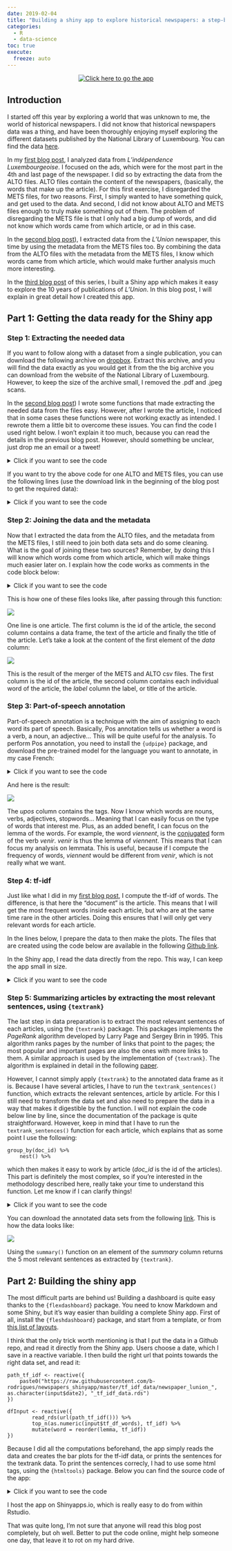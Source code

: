 ```yaml
---
date: 2019-02-04
title: "Building a shiny app to explore historical newspapers: a step-by-step guide"
categories:
  - R
  - data-science
toc: true
execute:
  freeze: auto
---
```




<div style="text-align:center;">
<p><a href="https://brodriguesco.shinyapps.io/newspapers_app/">
<img src="../assets/img/tf_idf.png" title = "Click here to go the app"></a></p>
</div>
<div id="introduction" class="section level2">
<h2>Introduction</h2>
<p>I started off this year by exploring a world that was unknown to me, the world of historical newspapers.
I did not know that historical newspapers data was a thing, and have been thoroughly enjoying myself
exploring the different datasets published by the National Library of Luxembourg. You can find
the data <a href="https://data.bnl.lu/data/historical-newspapers/">here</a>.</p>
<p>In my <a href="2019-01-04-newspapers.qmd">first blog post</a>, I analyzed data from
<em>L’indépendence Luxembourgeoise</em>. I focused on the ads, which were for the most part in the 4th and
last page of the newspaper. I did so by extracting the data from the ALTO files. ALTO files contain
the content of the newspapers, (basically, the words that make up the article). For this first
exercise, I disregarded the METS files, for two reasons. First, I simply wanted to have something
quick, and get used to the data. And second, I did not know about ALTO and METS files enough to
truly make something out of them. The problem of disregarding the METS file is that I only had a big
dump of words, and did not know which words came from which article, or ad in this case.</p>
<p>In the <a href="2019-01-13-newspapers_mets_alto.qmd">second blog post</a>), I extracted
data from the <em>L’Union</em> newspaper, this time by using the metadata from the METS files too. By
combining the data from the ALTO files with the metadata from the METS files, I know which
words came from which article, which would make further analysis much more interesting.</p>
<p>In the <a href="https://www.brodrigues.co/blog/2019-01-31-newspapers_shiny_app/">third blog post</a> of this series,
I built a Shiny app which makes it easy to explore the 10 years of publications of <em>L’Union</em>. In this
blog post, I will explain in great detail how I created this app.</p>
</div>
<div id="part-1-getting-the-data-ready-for-the-shiny-app" class="section level2">
<h2>Part 1: Getting the data ready for the Shiny app</h2>
<div id="step-1-extracting-the-needed-data" class="section level3">
<h3>Step 1: Extracting the needed data</h3>
<p>If you want to follow along with a dataset from a single publication, you can download the following archive on
<a href="https://www.dropbox.com/s/56ttqetz4cirsja/1533660_newspaper_lunion_1860-11-14.zip?dl=0">dropbox</a>.
Extract this archive, and you will find the data exactly as you would get it from the the big
archive you can download from the website of the National Library of Luxembourg. However, to keep
the size of the archive small, I removed the .pdf and .jpeg scans.</p>
<p>In the <a href="https://www.brodrigues.co/blog/2019-01-13-newspapers_mets_alto/">second blog post</a>) I wrote
some functions that made extracting the needed data from the files easy. However, after I wrote the
article, I noticed that in some cases these functions were not working exactly as intended. I
rewrote them a little bit to overcome these issues. You can find the code I used right below. I won’t
explain it too much, because you can read the details in the previous blog post. However, should
something be unclear, just drop me an email or a tweet!</p>
<details>
<p><summary>Click if you want to see the code</summary></p>
<pre class="r"><code># This functions will be used within the next functions to extract the relevant pieces

extractor &lt;- function(string, regex, all = FALSE){
    if(all) {
        string %&gt;%
            str_extract_all(regex) %&gt;%
            flatten_chr() %&gt;%
            str_remove_all(&quot;=|\\\&quot;&quot;) %&gt;%
            #str_extract_all(&quot;[:alnum:]+|.|,|\\?|!&quot;, simplify = FALSE) %&gt;%
            map(paste, collapse = &quot;&quot;) %&gt;%
            flatten_chr()
    } else {
        string %&gt;%
            str_extract(regex) %&gt;%
            str_remove_all(&quot;=|\\\&quot;&quot;) %&gt;%
            #str_extract_all(&quot;[:alnum:]+|.|,|\\?|!&quot;, simplify = TRUE) %&gt;%
            paste(collapse = &quot; &quot;) %&gt;%
            tolower()
    }
}

# This function extracts the data from the METS files, and returns a tibble:

extract_mets &lt;- function(article){
    id &lt;- article %&gt;%
        extractor(&quot;(?&lt;=ID)(.*?)(?=LABEL)&quot;)

    label &lt;- article %&gt;%
        extractor(&quot;(?&lt;=LABEL)(.*?)(?=TYPE)&quot;)

    type &lt;- article %&gt;%
        extractor(&quot;(?&lt;=TYPE)(.*?)(?=&gt;)&quot;)

    begins &lt;- article %&gt;%
        extractor(&quot;(?&lt;=BEGIN)(.*?)(?=BETYPE)&quot;, all = TRUE)

    tibble::tribble(~label, ~type, ~begins, ~id,
                    label, type, begins, id) %&gt;%
        unnest()
}

# This function extracts the data from the ALTO files, and also returns a tibble:

extract_alto &lt;- function(article){
    begins &lt;- article[1] %&gt;%
        extractor(&quot;(?&lt;=^ID)(.*?)(?=HPOS)&quot;, all = TRUE)

    content &lt;- article %&gt;%
        extractor(&quot;(?&lt;=CONTENT)(.*?)(?=WC)&quot;, all = TRUE)

    tibble::tribble(~begins, ~content,
                    begins, content) %&gt;%
        unnest()
}

# This function takes the path to a page as an argument, and extracts the data from 
# each article using the function defined above. It then writes a flat CSV to disk.

alto_csv &lt;- function(page_path){

    page &lt;- read_file(page_path)

    doc_name &lt;- str_extract(page_path, &quot;(?&lt;=/text/).*&quot;)

    alto_articles &lt;- page %&gt;%
        str_split(&quot;TextBlock &quot;) %&gt;%
        flatten_chr()

    alto_df &lt;- map_df(alto_articles, extract_alto)

    alto_df &lt;- alto_df %&gt;%
        mutate(document = doc_name)

    write_csv(alto_df, paste0(page_path, &quot;.csv&quot;))
}

# Same as above, but for the METS file:

mets_csv &lt;- function(page_path){

    page &lt;- read_file(page_path)

    doc_name &lt;- str_extract(page_path, &quot;(?&lt;=/).*&quot;)

    mets_articles &lt;- page %&gt;%
        str_split(&quot;DMDID&quot;) %&gt;%
        flatten_chr()

    mets_df &lt;- map_df(mets_articles, extract_mets)

    mets_df &lt;- mets_df %&gt;%
        mutate(document = doc_name)

    write_csv(mets_df, paste0(page_path, &quot;.csv&quot;))
}

# Time to use the above defined functions. First, let&#39;s save the path of all the ALTO files
# into a list:

pages_alto &lt;- str_match(list.files(path = &quot;./&quot;, all.files = TRUE, recursive = TRUE), &quot;.*/text/.*.xml&quot;) %&gt;%
    discard(is.na)

# I use the {furrr} library to do the extraction in parallel, using 8 cores:

library(furrr)

plan(multiprocess, workers = 8)

tic &lt;- Sys.time()
future_map(pages_alto, alto_csv)
toc &lt;- Sys.time()

toc - tic

#Time difference of 18.64776 mins


# Same for the METS files:

pages_mets &lt;- str_match(list.files(path = &quot;./&quot;, all.files = TRUE, recursive = TRUE), &quot;.*mets.xml&quot;) %&gt;%
    discard(is.na)


library(furrr)

plan(multiprocess, workers = 8)

tic &lt;- Sys.time()
future_map(pages_mets, mets_csv)
toc &lt;- Sys.time()

toc - tic

#Time difference of 18.64776 mins</code></pre>
</details>
<p>If you want to try the above code for one ALTO and METS files, you can use the following lines
(use the download link in the beginning of the blog post to get the required data):</p>
<details>
<p><summary>Click if you want to see the code</summary></p>
<pre class="r"><code>mets &lt;- read_file(&quot;1533660_newspaper_lunion_1860-11-14/1533660_newspaper_lunion_1860-11-14-mets.xml&quot;)

mets_articles2 &lt;- mets %&gt;%
    str_split(&quot;DMDID&quot;) %&gt;%
    flatten_chr()


alto &lt;- read_file(&quot;1533660_newspaper_lunion_1860-11-14/text/1860-11-14_01-00001.xml&quot;)

alto_articles &lt;- alto %&gt;%
    str_split(&quot;TextBlock &quot;) %&gt;%
    flatten_chr()

mets_df2 &lt;- mets_articles2 %&gt;%
    map_df(extract_mets)

# Same exercice for ALTO

alto_df &lt;- alto_articles %&gt;%
    map_df(extract_alto)</code></pre>
</details>
</div>
<div id="step-2-joining-the-data-and-the-metadata" class="section level3">
<h3>Step 2: Joining the data and the metadata</h3>
<p>Now that I extracted the data from the ALTO files, and the metadata from the METS files, I still
need to join both data sets and do some cleaning. What is the goal of joining these two sources?
Remember, by doing this I will know which words come from which article, which will make things
much easier later on. I explain how the code works as comments in the code block below:</p>
<details>
<p><summary>Click if you want to see the code</summary></p>
<pre class="r"><code>library(tidyverse)
library(udpipe)
library(textrank)
library(tidytext)

# First, I need the path to each folder that contains the ALTO and METS files. Each newspaper
# data is inside its own folder, one folder per publication. Inside, there&#39;s `text` folder that
# contains the ALTO and METS files. This is also where I saved the .csv files from before.

pathdirs &lt;- list.dirs(recursive = FALSE) %&gt;%
    str_match(&quot;.*lunion.*&quot;) %&gt;%
    discard(is.na)

# The following function imports the METS and the ALTO csv files, joins them, and does some 
# basic cleaning. I used a trick to detect German articles (even though L&#39;Union is a French publication
# some articles are in German) and then remove them.

tidy_papers &lt;- function(path){
    mets_path &lt;- paste0(path, &quot;/&quot;, list.files(path, &quot;.*.xml.csv&quot;))
    mets_csv &lt;- data.table::fread(mets_path)

    alto_path &lt;- paste0(path, &quot;/text/&quot;, list.files(paste0(path, &quot;/text/&quot;), &quot;.*.csv&quot;))
    alto_csv &lt;- map_dfr(alto_path, data.table::fread)

    final &lt;- full_join(alto_csv, mets_csv, by = &quot;begins&quot;) %&gt;%
        mutate(content = tolower(content)) %&gt;%
        mutate(content = if_else(str_detect(content, &quot;hyppart1&quot;), str_extract_all(content, &quot;(?&lt;=CONTENT_).*&quot;, simplify = TRUE), content)) %&gt;%
        mutate(content = if_else(str_detect(content, &quot;hyppart2&quot;), NA_character_, content)) %&gt;%
        # When words are separated by a hyphen and split over two lines, it looks like this in the data.
        # ex SUBS_TYPEHypPart1 SUBS_CONTENTexceptée
        # ceptée SUBS_TYPEHypPart2 SUBS_CONTENTexceptée
        # Here, the word `exceptée` is split over two lines, so using a regular expression, I keep
        # the string `exceptée`, which comes after the string `CONTENT`,  from the first line and 
        # replace the second line by an NA_character_
        mutate(content = if_else(str_detect(content, &quot;superscript&quot;), NA_character_, content)) %&gt;%
        mutate(content = if_else(str_detect(content, &quot;subscript&quot;), NA_character_, content)) %&gt;%
        filter(!is.na(content)) %&gt;%
        filter(type == &quot;article&quot;) %&gt;%
        group_by(id) %&gt;%
        nest %&gt;%
        # Below I create a list column with all the content of the article in a single string.
        mutate(article_text = map(data, ~paste(.$content, collapse = &quot; &quot;))) %&gt;%
        mutate(article_text = as.character(article_text)) %&gt;%
        # Detecting and removing german articles
        mutate(german = str_detect(article_text, &quot;wenn|wird|und&quot;)) %&gt;%
        filter(german == FALSE) %&gt;%
        select(-german) %&gt;%
        # Finally, creating the label of the article (the title), and removing things that are 
        # not articles, such as the daily feuilleton.
        mutate(label = map(data, ~`[`(.$label, 1))) %&gt;%
        filter(!str_detect(label, &quot;embranchement|ligne|bourse|abonnés|feuilleton&quot;)) %&gt;%
        filter(label != &quot;na&quot;)

    # Save the data in the rds format, as it is not a flat file
    saveRDS(final, paste0(path, &quot;/&quot;, str_sub(path, 11, -1), &quot;.rds&quot;))
}

# Here again, I do this in parallel

library(furrr)

plan(multiprocess, workers = 8)

future_map(pathdirs, tidy_papers)</code></pre>
</details>
<p>This is how one of these files looks like, after passing through this function:</p>
<p><img src="../assets/img/articles_rds.png" /><!-- --></p>
<p>One line is one article. The first column is the id of the article, the second column contains
a data frame, the text of the article and finally the title of the article.
Let’s take a look at the content of the first element of the <em>data</em> column:</p>
<p><img src="../assets/img/merged_alto_mets.png" /><!-- --></p>
<p>This is the result of the merger of the METS and ALTO csv files. The first column is the id of the
article, the second column contains each individual word of the article, the <em>label</em> column the
label, or title of the article.</p>
</div>
<div id="step-3-part-of-speech-annotation" class="section level3">
<h3>Step 3: Part-of-speech annotation</h3>
<p>Part-of-speech annotation is a technique with the aim of assigning to each word its part of speech.
Basically, Pos annotation tells us whether a word is a verb, a noun, an adjective… This will
be quite useful for the analysis. To perform Pos annotation, you need to install the <code>{udpipe}</code>
package, and download the pre-trained model for the language you want to annotate, in my case French:</p>
<details>
<p><summary>Click if you want to see the code</summary></p>
<pre class="r"><code># Only run this once. This downloads the model for French
udpipe_download_model(language = &quot;french&quot;)

# Load the model
udmodel_french &lt;- udpipe_load_model(file = &#39;french-gsd-ud-2.3-181115.udpipe&#39;)

# Save the path of the files to annotate in a list:
pathrds &lt;- list.files(path = &quot;./&quot;, all.files = TRUE, recursive = TRUE) %&gt;% 
  str_match(&quot;.*.rds&quot;) %&gt;%
  discard(is.na)

annotate_rds &lt;- function(path, udmodel){

    newspaper &lt;- readRDS(path)

    s &lt;- udpipe_annotate(udmodel, newspaper$article_text, doc_id = newspaper$label)
    x &lt;- data.frame(s)

    saveRDS(x, str_replace(path, &quot;.rds&quot;, &quot;_annotated.rds&quot;))
}

library(furrr)
plan(multiprocess, workers = 8)
tic &lt;- Sys.time()
future_map(pathrds, annotate_rds, udmodel = udmodel_french)
toc &lt;- Sys.time()
toc - tic</code></pre>
</details>
<p>And here is the result:</p>
<p><img src="../assets/img/pos_article.png" /><!-- --></p>
<p>The <em>upos</em> column contains the tags. Now I know which words are nouns, verbs, adjectives, stopwords…
Meaning that I can easily focus on the type of words that interest me. Plus, as an added benefit, I
can focus on the lemma of the words. For example, the word <em>viennent</em>, is the
<a href="https://en.wikipedia.org/wiki/French_conjugation">conjugated</a> form of the verb <em>venir</em>. <em>venir</em> is
thus the lemma of <em>viennent</em>. This means that I can focus my analysis on lemmata. This is useful,
because if I compute the frequency of words, <em>viennent</em> would be different from <em>venir</em>, which is
not really what we want.</p>
</div>
<div id="step-4-tf-idf" class="section level3">
<h3>Step 4: tf-idf</h3>
<p>Just like what I did in my <a href="https://www.brodrigues.co/blog/2019-01-04-newspapers/">first blog post</a>,
I compute the tf-idf of words. The difference, is that here the “document” is the article. This means
that I will get the most frequent words inside each article, but who are at the same time rare
in the other articles. Doing this ensures that I will only get very relevant words for each article.</p>
<p>In the lines below, I prepare the data to then make the plots. The files that are created using
the code below are available in the following <a href="https://github.com/b-rodrigues/newspapers_shinyapp/tree/master/tf_idf_data">Github link</a>.</p>
<p>In the Shiny app, I read the data directly from the repo. This way, I can keep the app small in size.</p>
<details>
<p><summary>Click if you want to see the code</summary></p>
<pre class="r"><code>path_annotatedrds &lt;- list.files(path = &quot;./&quot;, all.files = TRUE, recursive = TRUE) %&gt;% str_match(&quot;.*_annotated.rds&quot;) %&gt;%
    discard(is.na)

prepare_tf_idf &lt;- function(path){

    annotated_newspaper &lt;- readRDS(path)

    tf_idf_data &lt;- annotated_newspaper %&gt;%
        filter(upos %in% c(&quot;NOUN&quot;, &quot;VERB&quot;, &quot;ADJ&quot;, &quot;PROPN&quot;)) %&gt;%
        filter(nchar(lemma) &gt; 3) %&gt;%
        count(doc_id, lemma) %&gt;%
        bind_tf_idf(lemma, doc_id, n) %&gt;%
        arrange(desc(tf_idf)) %&gt;%
        group_by(doc_id)

    name_tf_idf_data &lt;- str_split(path, &quot;/&quot;, simplify = 1)[1] %&gt;%
        paste0(&quot;_tf_idf_data.rds&quot;)  %&gt;%
        str_sub(start = 9, -1)

    saveRDS(tf_idf_data, paste0(&quot;tf_idf_data/&quot;, name_tf_idf_data))
}

library(furrr)
plan(multiprocess, workers = 8)

future_map(path_annotatedrds, prepare_tf_idf)</code></pre>
</details>
</div>
<div id="step-5-summarizing-articles-by-extracting-the-most-relevant-sentences-using-textrank" class="section level3">
<h3>Step 5: Summarizing articles by extracting the most relevant sentences, using <code>{textrank}</code></h3>
<p>The last step in data preparation is to extract the most relevant sentences of each articles, using
the <code>{textrank}</code> package. This packages implements the <em>PageRank</em> algorithm developed by Larry Page
and Sergey Brin in 1995. This algorithm ranks pages by the number of links that point to the pages;
the most popular and important pages are also the ones with more links to them. A similar approach
is used by the implementation of <code>{textrank}</code>. The algorithm is explained in detail in the following
<a href="https://web.eecs.umich.edu/~mihalcea/papers/mihalcea.emnlp04.pdf">paper</a>.</p>
<p>However, I cannot simply apply <code>{textrank}</code> to the annotated data frame as it is. Because I have
several articles, I have to run the <code>textrank_sentences()</code> function, which extracts the relevant
sentences, article by article. For this I still need to transform the data set and also need to
prepare the data in a way that makes it digestible by the function. I will not explain the code
below line by line, since the documentation of the package is quite straightforward. However,
keep in mind that I have to run the <code>textrank_sentences()</code> function for each article, which explains
that as some point I use the following:</p>
<pre class="r"><code>group_by(doc_id) %&gt;%
    nest() %&gt;%</code></pre>
<p>which then makes it easy to work by article (<em>doc_id</em> is the id of the articles). This part is
definitely the most complex, so if you’re interested in the methodology described here, really
take your time to understand this function. Let me know if I can clarify things!</p>
<details>
<p><summary>Click if you want to see the code</summary></p>
<pre class="r"><code>library(textrank)
library(brotools)

path_annotatedrds &lt;- list.files(path = &quot;./&quot;, all.files = TRUE, recursive = TRUE) %&gt;% str_match(&quot;.*_annotated.rds&quot;) %&gt;%
    discard(is.na)

prepare_textrank &lt;- function(path){

    annotated_newspaper &lt;- readRDS(path)

    # sentences summary
    x_text_rank &lt;- annotated_newspaper %&gt;%
        group_by(doc_id) %&gt;%
        nest() %&gt;%
        mutate(textrank_id = map(data, ~unique_identifier(., c(&quot;paragraph_id&quot;, &quot;sentence_id&quot;)))) %&gt;%
        mutate(cleaned = map2(.x = data, .y = textrank_id, ~cbind(.x, &quot;textrank_id&quot; = .y))) %&gt;%
        select(doc_id, cleaned)

    x_text_rank2 &lt;- x_text_rank %&gt;%
        mutate(sentences = map(cleaned, ~select(., textrank_id, sentence))) %&gt;%
        # one_row() is a function from my own package, which eliminates duplicates rows
        # from a data frame
        mutate(sentences = map(sentences, ~one_row(., c(&quot;textrank_id&quot;, &quot;sentence&quot;))))

    x_terminology &lt;- x_text_rank %&gt;%
        mutate(terminology = map(cleaned, ~filter(., upos %in% c(&quot;NOUN&quot;, &quot;ADJ&quot;)))) %&gt;%
        mutate(terminology = map(terminology, ~select(., textrank_id, &quot;lemma&quot;))) %&gt;%
        select(terminology)

    x_final &lt;- bind_cols(x_text_rank2, x_terminology)

    possibly_textrank_sentences &lt;- possibly(textrank_sentences, otherwise = NULL)

    x_final &lt;- x_final %&gt;%
        mutate(summary = map2(sentences, terminology, possibly_textrank_sentences)) %&gt;%
        select(doc_id, summary)

    name_textrank_data &lt;- str_split(path, &quot;/&quot;, simplify = 1)[1] %&gt;%
        paste0(&quot;_textrank_data.rds&quot;) %&gt;%
        str_sub(start = 9, -1)

    saveRDS(x_final, paste0(&quot;textrank_data/&quot;, name_textrank_data))
}

library(furrr)
plan(multiprocess, workers = 8)

future_map(path_annotatedrds, prepare_textrank)</code></pre>
</details>
<p>You can download the annotated data sets from the following
<a href="https://github.com/b-rodrigues/newspapers_shinyapp/tree/master/textrank_data">link</a>. This is how
the data looks like:</p>
<p><img src="../assets/img/textrank_df.png" /><!-- --></p>
<p>Using the <code>summary()</code> function on an element of the <em>summary</em> column returns the 5 most relevant
sentences as extracted by <code>{textrank}</code>.</p>
</div>
</div>
<div id="part-2-building-the-shiny-app" class="section level2">
<h2>Part 2: Building the shiny app</h2>
<p>The most difficult parts are behind us! Building a dashboard is quite easy thanks to the <code>{flexdashboard}</code>
package. You need to know Markdown and some Shiny, but it’s way easier than building a complete
Shiny app. First of all, install the <code>{fleshdashboard}</code> package, and start from a template, or
from <a href="https://rmarkdown.rstudio.com/flexdashboard/layouts.html">this list of layouts</a>.</p>
<p>I think that the only trick worth mentioning is that I put the data in a Github repo, and read it
directly from the Shiny app. Users choose a date, which I save in a reactive variable. I then
build the right url that points towards the right data set, and read it:</p>
<pre class="r"><code>path_tf_idf &lt;- reactive({
    paste0(&quot;https://raw.githubusercontent.com/b-rodrigues/newspapers_shinyapp/master/tf_idf_data/newspaper_lunion_&quot;, as.character(input$date2), &quot;_tf_idf_data.rds&quot;)
})

dfInput &lt;- reactive({
        read_rds(url(path_tf_idf())) %&gt;%
        top_n(as.numeric(input$tf_df_words), tf_idf) %&gt;%
        mutate(word = reorder(lemma, tf_idf)) 
})</code></pre>
<p>Because I did all the computations beforehand, the app simply reads the data and creates the bar
plots for the tf-idf data, or prints the sentences for the textrank data. To print the sentences
correcly, I had to use some html tags, using the <code>{htmltools}</code> package. Below you can find the
source code of the app:</p>
<details>
<p><summary>Click if you want to see the code</summary></p>
<pre><code>---
title: &quot;Exploring 10 years of daily publications of the Luxembourguish newspaper, *L&#39;Union*&quot;
output: 
  flexdashboard::flex_dashboard:
    theme: yeti
    orientation: columns
    vertical_layout: fill
runtime: shiny
---

`` `{r setup, include=FALSE}
library(flexdashboard)
library(shiny)
library(tidyverse)
library(textrank)
library(tidytext)
library(udpipe)
library(plotly)
library(ggthemes)
`` `

Sidebar {.sidebar}
=====================================

`` `{r}
dateInput(&#39;date2&#39;,
      label = paste(&#39;Select date&#39;),
      value = as.character(as.Date(&quot;1860-11-14&quot;)),
      min = as.Date(&quot;1860-11-12&quot;), max = as.Date(&quot;1869-12-31&quot;),
      format = &quot;yyyy/mm/dd&quot;,
      startview = &#39;year&#39;, language = &#39;en-GB&#39;, weekstart = 1
    )
selectInput(inputId = &quot;tf_df_words&quot;, 
            label = &quot;Select number of unique words for tf-idf&quot;, 
            choices = seq(1:10),
            selected = 5)
selectInput(inputId = &quot;textrank_n_sentences&quot;, 
            label = &quot;Select the number of sentences for the summary of the article&quot;, 
            choices = seq(1:20), 
            selected = 5)
`` `

*The BnL has digitised over 800.000 pages of Luxembourg newspapers. From those, more than 700.000 
pages have rich metadata using international XML standards such as METS and ALTO. 
Multiple datasets are available for download. Each one is of different size and contains different
newspapers. All the digitised material can also be found on our search platform a-z.lu 
(Make sure to filter by “eluxemburgensia”). All datasets contain XML (METS + ALTO), PDF, original 
TIFF and PNG files for every newspaper issue.* 
Source: https://data.bnl.lu/data/historical-newspapers/

This Shiny app allows you to get summaries of the 10 years of daily issues of the &quot;L&#39;Union&quot; newspaper.
In the first tab, a simple word frequency per article is shown, using the tf-idf method. In the 
second tab, summary sentences have been extracted using the `{textrank}` package.


Word frequency per article
===================================== 
Row
-----------------------------------------------------------------------

### Note: there might be days without any publication. In case of an error, select another date.
    
`` `{r}
path_tf_idf &lt;- reactive({
    paste0(&quot;https://raw.githubusercontent.com/b-rodrigues/newspapers_shinyapp/master/tf_idf_data/newspaper_lunion_&quot;, as.character(input$date2), &quot;_tf_idf_data.rds&quot;)
})
dfInput &lt;- reactive({
        read_rds(url(path_tf_idf())) %&gt;%
        top_n(as.numeric(input$tf_df_words), tf_idf) %&gt;%
        mutate(word = reorder(lemma, tf_idf)) 
})
renderPlotly({
    df_tf_idf &lt;- dfInput()
    p1 &lt;- ggplot(df_tf_idf,
                 aes(word, tf_idf)) +
                 geom_col(show.legend = FALSE, fill = &quot;#82518c&quot;) +
                 labs(x = NULL, y = &quot;tf-doc_idf&quot;) +
                 facet_wrap(~doc_id, ncol = 2, scales = &quot;free&quot;) +
                 coord_flip() +
                 theme_dark()
    ggplotly(p1)
})
`` `

Summary of articles {data-orientation=rows}
===================================== 
Row 
-----------------------------------------------------------------------

### The sentence in bold is the title of the article. You can show more sentences in the summary by using the input in the sidebar.
    
`` `{r}
print_summary_textrank &lt;- function(doc_id, summary, n_sentences){
    htmltools::HTML(paste0(&quot;&lt;b&gt;&quot;, doc_id, &quot;&lt;/b&gt;&quot;), paste(&quot;&lt;p&gt;&quot;, summary(summary, n_sentences), sep = &quot;&quot;, collapse = &quot;&lt;br/&gt;&quot;), &quot;&lt;/p&gt;&quot;)
}
path_textrank &lt;- reactive({
    paste0(&quot;https://raw.githubusercontent.com/b-rodrigues/newspapers_shinyapp/master/textrank_data/newspaper_lunion_&quot;, as.character(input$date2), &quot;_textrank_data.rds&quot;)
})
dfInput2 &lt;- reactive({
        read_rds(url(path_textrank()))
})
renderUI({
    df_textrank &lt;- dfInput2()
    
df_textrank &lt;- df_textrank %&gt;% 
    mutate(to_print = map2(doc_id, summary, print_summary_textrank, n_sentences = as.numeric(input$textrank_n_sentences)))
df_textrank$to_print
})
`` `
</code></pre>
</details>
<p>I host the app on Shinyapps.io, which is really easy to do from within Rstudio.</p>
<p>That was quite long, I’m not sure that anyone will read this blog post completely, but oh well.
Better to put the code online, might help someone one day, that leave it to rot on my hard drive.</p>
